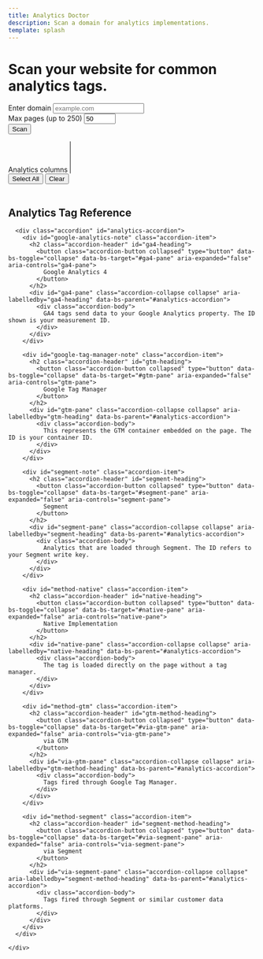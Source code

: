 ```yaml
---
title: Analytics Doctor
description: Scan a domain for analytics implementations.
template: splash
---
```

<div id="analytics-root" class="container-fluid my-4">
  <div class="row justify-content-center">
    <div class="col-lg-8">
      <div class="text-center mb-4">
        <h1>Scan your website for common analytics tags.</h1>
      </div>
      <form id="scan-form" class="row gy-2 gx-3 align-items-end mb-3">
        <div class="col-md-6">
          <label for="domain" class="form-label">Enter domain</label>
          <input type="text" id="domain" name="domain" placeholder="example.com" class="form-control" />
        </div>
        <div class="col-md-4">
          <label for="max-pages" class="form-label">Max pages (up to 250)</label>
          <input type="number" id="max-pages" name="max-pages" min="1" max="250" value="50" class="form-control" />
        </div>
        <div class="col-auto">
          <button type="submit" class="btn btn-primary mt-3">Scan</button>
        </div>
      </form>
      <div id="status" class="mb-2"></div>
      <div id="progress-container" class="progress mb-2">
        <div id="progress-bar" class="progress-bar" role="progressbar" style="width:0%"></div>
      </div>
      <div id="eta" class="mb-3"></div>
      <div id="filter-container" class="mb-3">
        <label for="column-select" class="form-label">Analytics columns</label>
        <select id="column-select" multiple class="form-select mb-2" size="4"></select>
        <div class="btn-group" role="group">
          <button id="select-all" type="button" class="btn btn-secondary">Select All</button>
          <button id="clear-all" type="button" class="btn btn-outline-secondary">Clear</button>
        </div>
      </div>
      <div id="summary" class="summary-panel"></div>
    </div>
  </div>

  <div class="row">
    <div class="col-12">
      <div id="table-wrapper" class="table-responsive">
        <table id="pages-table" class="table table-striped table-bordered table-sm">
          <thead>
            <tr id="pages-header"></tr>
          </thead>
          <tbody id="pages-body"></tbody>
        </table>
      </div>
    </div>
  </div>
</div>

<script type="module" src="/js/analytics-doctor.js" defer></script>

<style>{`

#analytics-root {
  margin: 0;
  margin-top: 0;
  max-width: none;
  padding: 0 1rem;
}
#scan-form {
  display: flex;
  align-items: flex-end;
  flex-wrap: wrap;
  gap: 0.5rem;
  margin-bottom: 1rem;
}
.summary-panel ul {
  padding-left: 1.5rem;
}
.analytics-cell {
  white-space: normal;
  word-break: break-word;
}


/* Table styling */
#table-wrapper {
  max-height: 70vh;
  overflow-y: auto;
  overflow-x: auto;
  margin: 0;
  width: 100%;
}
#table-wrapper.boxed {
  width: 100%;
  margin: 0;
}

#pages-table {
  width: 100%;
  table-layout: fixed;
}





`}</style>

<div class="container my-5">
  <div class="row">
    <div class="col-lg-8 offset-lg-2">
      <h2 id="analytics-reference">Analytics Tag Reference</h2>

      <div class="accordion" id="analytics-accordion">
        <div id="google-analytics-note" class="accordion-item">
          <h2 class="accordion-header" id="ga4-heading">
            <button class="accordion-button collapsed" type="button" data-bs-toggle="collapse" data-bs-target="#ga4-pane" aria-expanded="false" aria-controls="ga4-pane">
              Google Analytics 4
            </button>
          </h2>
          <div id="ga4-pane" class="accordion-collapse collapse" aria-labelledby="ga4-heading" data-bs-parent="#analytics-accordion">
            <div class="accordion-body">
              GA4 tags send data to your Google Analytics property. The ID shown is your measurement ID.
            </div>
          </div>
        </div>

        <div id="google-tag-manager-note" class="accordion-item">
          <h2 class="accordion-header" id="gtm-heading">
            <button class="accordion-button collapsed" type="button" data-bs-toggle="collapse" data-bs-target="#gtm-pane" aria-expanded="false" aria-controls="gtm-pane">
              Google Tag Manager
            </button>
          </h2>
          <div id="gtm-pane" class="accordion-collapse collapse" aria-labelledby="gtm-heading" data-bs-parent="#analytics-accordion">
            <div class="accordion-body">
              This represents the GTM container embedded on the page. The ID is your container ID.
            </div>
          </div>
        </div>

        <div id="segment-note" class="accordion-item">
          <h2 class="accordion-header" id="segment-heading">
            <button class="accordion-button collapsed" type="button" data-bs-toggle="collapse" data-bs-target="#segment-pane" aria-expanded="false" aria-controls="segment-pane">
              Segment
            </button>
          </h2>
          <div id="segment-pane" class="accordion-collapse collapse" aria-labelledby="segment-heading" data-bs-parent="#analytics-accordion">
            <div class="accordion-body">
              Analytics that are loaded through Segment. The ID refers to your Segment write key.
            </div>
          </div>
        </div>

        <div id="method-native" class="accordion-item">
          <h2 class="accordion-header" id="native-heading">
            <button class="accordion-button collapsed" type="button" data-bs-toggle="collapse" data-bs-target="#native-pane" aria-expanded="false" aria-controls="native-pane">
              Native Implementation
            </button>
          </h2>
          <div id="native-pane" class="accordion-collapse collapse" aria-labelledby="native-heading" data-bs-parent="#analytics-accordion">
            <div class="accordion-body">
              The tag is loaded directly on the page without a tag manager.
            </div>
          </div>
        </div>

        <div id="method-gtm" class="accordion-item">
          <h2 class="accordion-header" id="gtm-method-heading">
            <button class="accordion-button collapsed" type="button" data-bs-toggle="collapse" data-bs-target="#via-gtm-pane" aria-expanded="false" aria-controls="via-gtm-pane">
              via GTM
            </button>
          </h2>
          <div id="via-gtm-pane" class="accordion-collapse collapse" aria-labelledby="gtm-method-heading" data-bs-parent="#analytics-accordion">
            <div class="accordion-body">
              Tags fired through Google Tag Manager.
            </div>
          </div>
        </div>

        <div id="method-segment" class="accordion-item">
          <h2 class="accordion-header" id="segment-method-heading">
            <button class="accordion-button collapsed" type="button" data-bs-toggle="collapse" data-bs-target="#via-segment-pane" aria-expanded="false" aria-controls="via-segment-pane">
              via Segment
            </button>
          </h2>
          <div id="via-segment-pane" class="accordion-collapse collapse" aria-labelledby="segment-method-heading" data-bs-parent="#analytics-accordion">
            <div class="accordion-body">
              Tags fired through Segment or similar customer data platforms.
            </div>
          </div>
        </div>
      </div>

    </div>
  </div>
</div>
